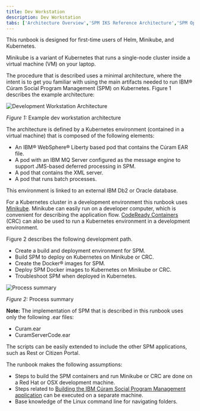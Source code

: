 ```yaml
---
title: Dev Workstation
description: Dev Workstation
tabs: ['Architecture Overview','SPM IKS Reference Architecture','SPM OpenShift Reference Architecture','Dev Workstation','Static Content']
---
```


This runbook is designed for first-time users of Helm, Minikube, and Kubernetes.

Minikube is a variant of Kubernetes that runs a single-node cluster inside a virtual machine (VM) on your laptop.

The procedure that is described uses a minimal architecture, where the intent is to get you familiar with using the main artifacts needed to run IBM® Cúram Social Program Management (SPM)
 on Kubernetes. Figure 1 describes the example architecture:

![Development Workstation Architecture](../../../images/dev_workstation_architecture.png)
<Caption>

*Figure 1:* Example dev workstation architecture

</Caption>

The architecture is defined by a Kubernetes environment (contained in a virtual machine) that is composed of the following elements:

* An IBM® WebSphere® Liberty based pod that contains the Cúram EAR file.
* A pod with an IBM MQ Server configured as the message engine to support JMS-based deferred processing in SPM.
* A pod that contains the XML server.
* A pod that runs batch processes.

This environment is linked to an external IBM Db2 or Oracle database.

For a Kubernetes cluster in a development environment this runbook uses [Minikube](/prereq/kubernetes/minikube).
Minikube can easily run on a developer computer, which is convenient for describing the application flow.
[CodeReady Containers](/prereq/openshift/codeready-containers) (CRC) can also be used to run a Kubernetes environment in a development environment.

Figure 2 describes the following development path.

* Create a build and deployment environment for SPM.
* Build SPM to deploy on Kubernetes on Minikube or CRC.
* Create the Docker® images for SPM.
* Deploy SPM Docker images to Kubernetes on Minikube or CRC.
* Troubleshoot SPM when deployed in Kubernetes.

![Process summary](../../../images/summary_process.png)
<Caption>

*Figure 2:* Process summary

</Caption>

<InlineNotification>

**Note:** The implementation of SPM that is described in this runbook uses only the following .ear files:

* Curam.ear
* CuramServerCode.ear

The scripts can be easily extended to include the other SPM applications, such as Rest or Citizen Portal.

</InlineNotification>

The runbook makes the following assumptions:

* Steps to build the SPM containers and run Minikube or CRC are done on a Red Hat or OSX development machine.
* Steps related to [Building the IBM Cúram Social Program Management application](/deploy-spm/build-spm) can be executed on a separate machine.
* Base knowledge of the Linux command line for navigating folders.
